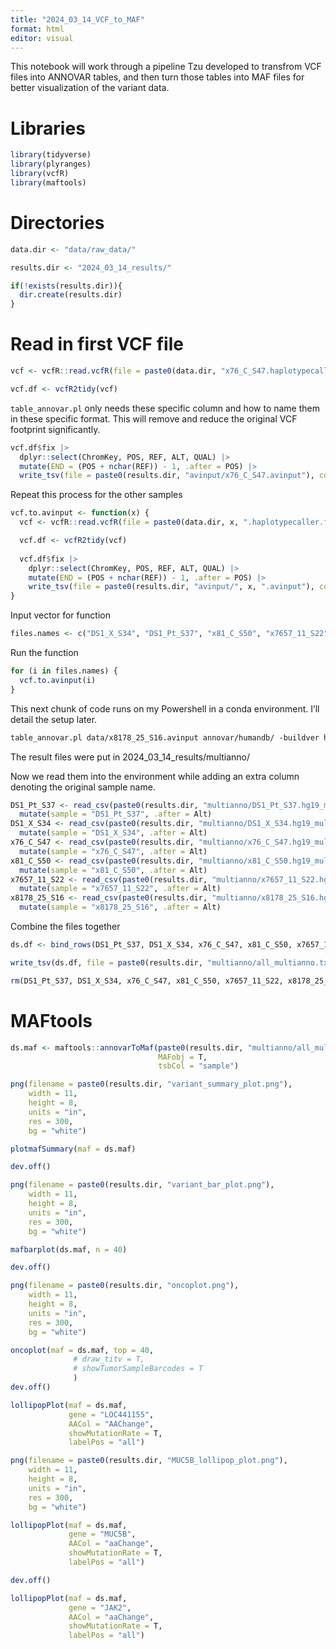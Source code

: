 ---
title: "2024_03_14_VCF_to_MAF"
format: html
editor: visual
---

This notebook will work through a pipeline Tzu developed to transfrom VCF files into ANNOVAR tables, and then turn those tables into MAF files for better visualization of the variant data.

# Libraries

```{r}
library(tidyverse)
library(plyranges)
library(vcfR)
library(maftools)
```

# Directories

```{r}
data.dir <- "data/raw_data/"

results.dir <- "2024_03_14_results/"

if(!exists(results.dir)){
  dir.create(results.dir)
}
```

# Read in first VCF file

```{r}
vcf <- vcfR::read.vcfR(file = paste0(data.dir, "x76_C_S47.haplotypecaller.filtered_snpEff.ann.vcf"))

vcf.df <- vcfR2tidy(vcf)
```

`table_annovar.pl` only needs these specific column and how to name them in these specific format. This will remove and reduce the original VCF footprint significantly.

```{r}
vcf.df$fix |> 
  dplyr::select(ChromKey, POS, REF, ALT, QUAL) |> 
  mutate(END = (POS + nchar(REF)) - 1, .after = POS) |> 
  write_tsv(file = paste0(results.dir, "avinput/x76_C_S47.avinput"), col_names = F)
```

Repeat this process for the other samples

```{r}
vcf.to.avinput <- function(x) {
  vcf <- vcfR::read.vcfR(file = paste0(data.dir, x, ".haplotypecaller.filtered_snpEff.ann.vcf"))

  vcf.df <- vcfR2tidy(vcf)
  
  vcf.df$fix |> 
    dplyr::select(ChromKey, POS, REF, ALT, QUAL) |> 
    mutate(END = (POS + nchar(REF)) - 1, .after = POS) |> 
    write_tsv(file = paste0(results.dir, "avinput/", x, ".avinput"), col_names = F)
}
```

Input vector for function

```{r}
files.names <- c("DS1_X_S34", "DS1_Pt_S37", "x81_C_S50", "x7657_11_S22", "x8178_25_S16")
```

Run the function

```{r}
for (i in files.names) {
  vcf.to.avinput(i)
}
```

This next chunk of code runs on my Powershell in a conda environment. I'll detail the setup later.

```{perl}
table_annovar.pl data/x8178_25_S16.avinput annovar/humandb/ -buildver hg19 -out results/x8178_25_S16 -remove -protocol refGene,cytoBand,exac03,avsnp147,dbnsfp30a -operation gx,r,f,f,f -nastring . -csvout -polish -xref annovar/example/gene_xref.txt
```

The result files were put in 2024_03_14_results/multianno/

Now we read them into the environment while adding an extra column denoting the original sample name.

```{r}
DS1_Pt_S37 <- read_csv(paste0(results.dir, "multianno/DS1_Pt_S37.hg19_multianno.csv")) |> 
  mutate(sample = "DS1_Pt_S37", .after = Alt)
DS1_X_S34 <- read_csv(paste0(results.dir, "multianno/DS1_X_S34.hg19_multianno.csv")) |> 
  mutate(sample = "DS1_X_S34", .after = Alt)
x76_C_S47 <- read_csv(paste0(results.dir, "multianno/x76_C_S47.hg19_multianno.csv")) |> 
  mutate(sample = "x76_C_S47", .after = Alt)
x81_C_S50 <- read_csv(paste0(results.dir, "multianno/x81_C_S50.hg19_multianno.csv")) |> 
  mutate(sample = "x81_C_S50", .after = Alt)
x7657_11_S22 <- read_csv(paste0(results.dir, "multianno/x7657_11_S22.hg19_multianno.csv")) |> 
  mutate(sample = "x7657_11_S22", .after = Alt)
x8178_25_S16 <- read_csv(paste0(results.dir, "multianno/x8178_25_S16.hg19_multianno.csv")) |> 
  mutate(sample = "x8178_25_S16", .after = Alt)
```

Combine the files together

```{r}
ds.df <- bind_rows(DS1_Pt_S37, DS1_X_S34, x76_C_S47, x81_C_S50, x7657_11_S22, x8178_25_S16)

write_tsv(ds.df, file = paste0(results.dir, "multianno/all_multianno.txt"))

rm(DS1_Pt_S37, DS1_X_S34, x76_C_S47, x81_C_S50, x7657_11_S22, x8178_25_S16, ds.df)
```

# MAFtools

```{r}
ds.maf <- maftools::annovarToMaf(paste0(results.dir, "multianno/all_multianno.txt"),
                                 MAFobj = T,
                                 tsbCol = "sample")
```

```{r, fig.height=10}
png(filename = paste0(results.dir, "variant_summary_plot.png"),
    width = 11,
    height = 8,
    units = "in",
    res = 300,
    bg = "white")

plotmafSummary(maf = ds.maf)

dev.off()
```

```{r}
png(filename = paste0(results.dir, "variant_bar_plot.png"),
    width = 11,
    height = 8,
    units = "in",
    res = 300,
    bg = "white")

mafbarplot(ds.maf, n = 40)

dev.off()
```

```{r}
png(filename = paste0(results.dir, "oncoplot.png"),
    width = 11,
    height = 8,
    units = "in",
    res = 300,
    bg = "white")

oncoplot(maf = ds.maf, top = 40,
              # draw_titv = T,
              # showTumorSampleBarcodes = T
              )
dev.off()
```

```{r}
lollipopPlot(maf = ds.maf,
             gene = "LOC441155",
             AACol = "AAChange",
             showMutationRate = T,
             labelPos = "all")
```

```{r}
png(filename = paste0(results.dir, "MUC5B_lollipop_plot.png"),
    width = 11,
    height = 8,
    units = "in",
    res = 300,
    bg = "white")

lollipopPlot(maf = ds.maf,
             gene = "MUC5B",
             AACol = "aaChange",
             showMutationRate = T,
             labelPos = "all")

dev.off()
```

```{r}
lollipopPlot(maf = ds.maf,
             gene = "JAK2",
             AACol = "aaChange",
             showMutationRate = T,
             labelPos = "all")
```
